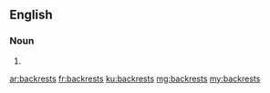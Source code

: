 ==English==

===Noun===
{{head|en|plural}}

# {{plural of|backrest|lang=en}}

[[ar:backrests]]
[[fr:backrests]]
[[ku:backrests]]
[[mg:backrests]]
[[my:backrests]]